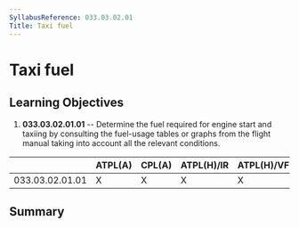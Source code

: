 ```yaml
---
SyllabusReference: 033.03.02.01
Title: Taxi fuel
---
```


# Taxi fuel

## Learning Objectives

1.  **033.03.02.01.01** -- Determine the fuel required for engine start and
    taxiing by consulting the fuel-usage tables or graphs from the flight manual
    taking into account all the relevant conditions.

|                 | ATPL(A) | CPL(A) | ATPL(H)/IR | ATPL(H)/VFR | CPL(H) | IR  | CBIR(A) |
| --------------- | ------- | ------ | ---------- | ----------- | ------ | --- | ------- |
| 033.03.02.01.01 | X       | X      | X          | X           | X      |     |         |

## Summary
